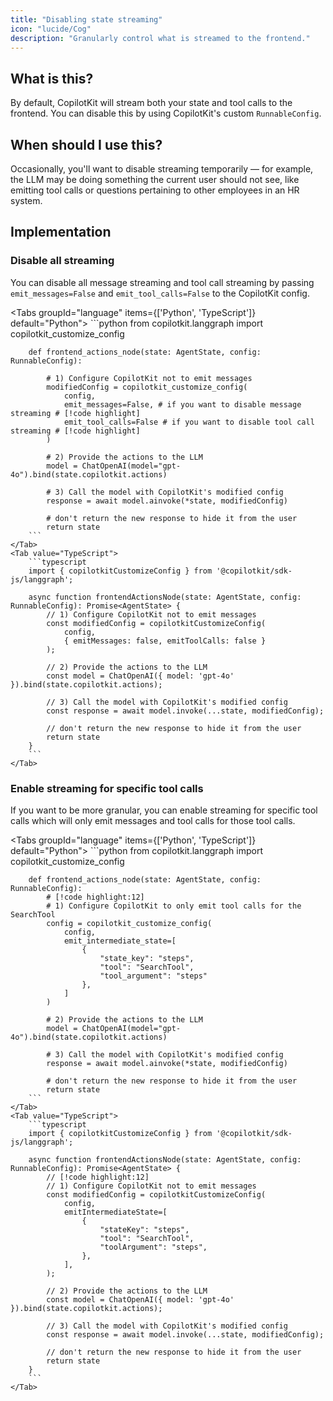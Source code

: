 ```yaml
---
title: "Disabling state streaming"
icon: "lucide/Cog"
description: "Granularly control what is streamed to the frontend."
---
```


## What is this?
By default, CopilotKit will stream both your state and tool calls to the frontend.
You can disable this by using CopilotKit's custom `RunnableConfig`.

## When should I use this?

Occasionally, you'll want to disable streaming temporarily — for example, the LLM may be
doing something the current user should not see, like emitting tool calls or questions 
pertaining to other employees in an HR system.

## Implementation

### Disable all streaming
You can disable all message streaming and tool call streaming by passing `emit_messages=False` and `emit_tool_calls=False` to the CopilotKit config.

<Tabs groupId="language" items={['Python', 'TypeScript']} default="Python">
    <Tab value="Python">
        ```python
        from copilotkit.langgraph import copilotkit_customize_config

        def frontend_actions_node(state: AgentState, config: RunnableConfig):
            
            # 1) Configure CopilotKit not to emit messages
            modifiedConfig = copilotkit_customize_config(
                config,
                emit_messages=False, # if you want to disable message streaming # [!code highlight]
                emit_tool_calls=False # if you want to disable tool call streaming # [!code highlight]
            )

            # 2) Provide the actions to the LLM
            model = ChatOpenAI(model="gpt-4o").bind(state.copilotkit.actions)

            # 3) Call the model with CopilotKit's modified config
            response = await model.ainvoke(*state, modifiedConfig)

            # don't return the new response to hide it from the user
            return state
        ```
    </Tab>
    <Tab value="TypeScript">
        ```typescript
        import { copilotkitCustomizeConfig } from '@copilotkit/sdk-js/langgraph';

        async function frontendActionsNode(state: AgentState, config: RunnableConfig): Promise<AgentState> {
            // 1) Configure CopilotKit not to emit messages
            const modifiedConfig = copilotkitCustomizeConfig(
                config,
                { emitMessages: false, emitToolCalls: false }
            );

            // 2) Provide the actions to the LLM
            const model = ChatOpenAI({ model: 'gpt-4o' }).bind(state.copilotkit.actions);

            // 3) Call the model with CopilotKit's modified config
            const response = await model.invoke(...state, modifiedConfig);

            // don't return the new response to hide it from the user
            return state
        }
        ```
    </Tab>
</Tabs>

### Enable streaming for specific tool calls
If you want to be more granular, you can enable streaming for specific tool calls which will only emit messages and tool calls for those tool calls.

<Tabs groupId="language" items={['Python', 'TypeScript']} default="Python">
    <Tab value="Python">
        ```python
        from copilotkit.langgraph import copilotkit_customize_config

        def frontend_actions_node(state: AgentState, config: RunnableConfig):
            # [!code highlight:12]
            # 1) Configure CopilotKit to only emit tool calls for the SearchTool
            config = copilotkit_customize_config(
                config,
                emit_intermediate_state=[
                    {
                        "state_key": "steps",
                        "tool": "SearchTool",
                        "tool_argument": "steps"
                    },
                ]
            )

            # 2) Provide the actions to the LLM
            model = ChatOpenAI(model="gpt-4o").bind(state.copilotkit.actions)

            # 3) Call the model with CopilotKit's modified config
            response = await model.ainvoke(*state, modifiedConfig)

            # don't return the new response to hide it from the user
            return state
        ```
    </Tab>
    <Tab value="TypeScript">
        ```typescript
        import { copilotkitCustomizeConfig } from '@copilotkit/sdk-js/langgraph';

        async function frontendActionsNode(state: AgentState, config: RunnableConfig): Promise<AgentState> {
            // [!code highlight:12]
            // 1) Configure CopilotKit not to emit messages
            const modifiedConfig = copilotkitCustomizeConfig(
                config,
                emitIntermediateState=[
                    {
                        "stateKey": "steps",
                        "tool": "SearchTool",
                        "toolArgument": "steps",
                    },
                ],
            );

            // 2) Provide the actions to the LLM
            const model = ChatOpenAI({ model: 'gpt-4o' }).bind(state.copilotkit.actions);

            // 3) Call the model with CopilotKit's modified config
            const response = await model.invoke(...state, modifiedConfig);

            // don't return the new response to hide it from the user
            return state
        }
        ```
    </Tab>
</Tabs>

